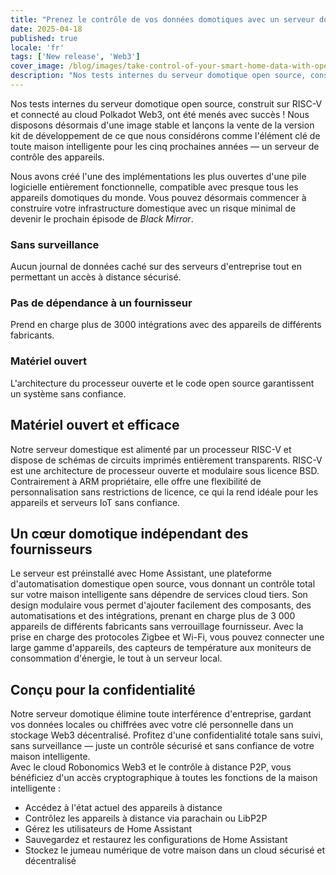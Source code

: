 ```yaml
---
title: "Prenez le contrôle de vos données domotiques avec un serveur domestique open source sur processeur RISC-V et connectivité Web3."
date: 2025-04-18
published: true
locale: 'fr'
tags: ['New release', 'Web3']
cover_image: /blog/images/take-control-of-your-smart-home-data-with-open/cover.webp
description: "Nos tests internes du serveur domotique open source, construit sur RISC-V et connecté au cloud Polkadot Web3, ont été menés avec succès ! Nous disposons désormais d'une image stable et lançons la vente de la version kit de développement de ce que nous considérons comme l'élément clé de toute maison intelligente pour les cinq prochaines années — un serveur de contrôle des appareils."
---  
```

  
Nos tests internes du serveur domotique open source, construit sur RISC-V et connecté au cloud Polkadot Web3, ont été menés avec succès ! Nous disposons désormais d'une image stable et lançons la vente de la version kit de développement de ce que nous considérons comme l'élément clé de toute maison intelligente pour les cinq prochaines années — un serveur de contrôle des appareils.
   
Nous avons créé l'une des implémentations les plus ouvertes d'une pile logicielle entièrement fonctionnelle, compatible avec presque tous les appareils domotiques du monde. Vous pouvez désormais commencer à construire votre infrastructure domestique avec un risque minimal de devenir le prochain épisode de *Black Mirror*.
   
### Sans surveillance   
Aucun journal de données caché sur des serveurs d'entreprise tout en permettant un accès à distance sécurisé.   

### Pas de dépendance à un fournisseur   
Prend en charge plus de 3000 intégrations avec des appareils de différents fabricants.   

### Matériel ouvert   
L'architecture du processeur ouverte et le code open source garantissent un système sans confiance.   

## Matériel ouvert et efficace   
Notre serveur domestique est alimenté par un processeur RISC-V et dispose de schémas de circuits imprimés entièrement transparents. RISC-V est une architecture de processeur ouverte et modulaire sous licence BSD. Contrairement à ARM propriétaire, elle offre une flexibilité de personnalisation sans restrictions de licence, ce qui la rend idéale pour les appareils et serveurs IoT sans confiance.   

## Un cœur domotique indépendant des fournisseurs   
Le serveur est préinstallé avec Home Assistant, une plateforme d'automatisation domestique open source, vous donnant un contrôle total sur votre maison intelligente sans dépendre de services cloud tiers. Son design modulaire vous permet d'ajouter facilement des composants, des automatisations et des intégrations, prenant en charge plus de 3 000 appareils de différents fabricants sans verrouillage fournisseur. Avec la prise en charge des protocoles Zigbee et Wi-Fi, vous pouvez connecter une large gamme d'appareils, des capteurs de température aux moniteurs de consommation d'énergie, le tout à un serveur local.  

## Conçu pour la confidentialité   
Notre serveur domotique élimine toute interférence d'entreprise, gardant vos données locales ou chiffrées avec votre clé personnelle dans un stockage Web3 décentralisé. Profitez d'une confidentialité totale sans suivi, sans surveillance — juste un contrôle sécurisé et sans confiance de votre maison intelligente.   
Avec le cloud Robonomics Web3 et le contrôle à distance P2P, vous bénéficiez d'un accès cryptographique à toutes les fonctions de la maison intelligente :   

- Accédez à l'état actuel des appareils à distance   
- Contrôlez les appareils à distance via parachain ou LibP2P   
- Gérez les utilisateurs de Home Assistant   
- Sauvegardez et restaurez les configurations de Home Assistant   
- Stockez le jumeau numérique de votre maison dans un cloud sécurisé et décentralisé   
